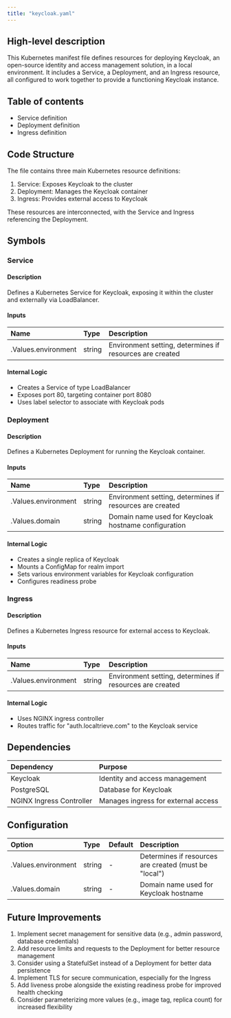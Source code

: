 ```yaml
---
title: "keycloak.yaml"
---
```


## High-level description
This Kubernetes manifest file defines resources for deploying Keycloak, an open-source identity and access management solution, in a local environment. It includes a Service, a Deployment, and an Ingress resource, all configured to work together to provide a functioning Keycloak instance.

## Table of contents
- Service definition
- Deployment definition
- Ingress definition

## Code Structure
The file contains three main Kubernetes resource definitions:
1. Service: Exposes Keycloak to the cluster
2. Deployment: Manages the Keycloak container
3. Ingress: Provides external access to Keycloak

These resources are interconnected, with the Service and Ingress referencing the Deployment.

## Symbols

### Service
#### Description
Defines a Kubernetes Service for Keycloak, exposing it within the cluster and externally via LoadBalancer.

#### Inputs
| Name | Type | Description |
|:-----|:-----|:------------|
| .Values.environment | string | Environment setting, determines if resources are created |

#### Internal Logic
- Creates a Service of type LoadBalancer
- Exposes port 80, targeting container port 8080
- Uses label selector to associate with Keycloak pods

### Deployment
#### Description
Defines a Kubernetes Deployment for running the Keycloak container.

#### Inputs
| Name | Type | Description |
|:-----|:-----|:------------|
| .Values.environment | string | Environment setting, determines if resources are created |
| .Values.domain | string | Domain name used for Keycloak hostname configuration |

#### Internal Logic
- Creates a single replica of Keycloak
- Mounts a ConfigMap for realm import
- Sets various environment variables for Keycloak configuration
- Configures readiness probe

### Ingress
#### Description
Defines a Kubernetes Ingress resource for external access to Keycloak.

#### Inputs
| Name | Type | Description |
|:-----|:-----|:------------|
| .Values.environment | string | Environment setting, determines if resources are created |

#### Internal Logic
- Uses NGINX ingress controller
- Routes traffic for "auth.localtrieve.com" to the Keycloak service

## Dependencies
| Dependency | Purpose |
|:-----------|:--------|
| Keycloak | Identity and access management |
| PostgreSQL | Database for Keycloak |
| NGINX Ingress Controller | Manages ingress for external access |

## Configuration
| Option | Type | Default | Description |
|:-------|:-----|:--------|:------------|
| .Values.environment | string | - | Determines if resources are created (must be "local") |
| .Values.domain | string | - | Domain name used for Keycloak hostname |

## Future Improvements
1. Implement secret management for sensitive data (e.g., admin password, database credentials)
2. Add resource limits and requests to the Deployment for better resource management
3. Consider using a StatefulSet instead of a Deployment for better data persistence
4. Implement TLS for secure communication, especially for the Ingress
5. Add liveness probe alongside the existing readiness probe for improved health checking
6. Consider parameterizing more values (e.g., image tag, replica count) for increased flexibility